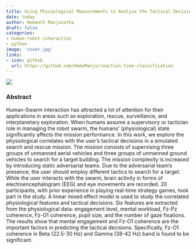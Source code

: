 ```yaml
---
title: Using Physiological Measurements to Analyze the Tactical Decisions in Human Swarm Teams
date: today
author: Hemanth Manjunatha
draft: false
categories:
- human-robot-interaction
- python
image: 'cover.jpg'
links:
- icon: github
  url: https://github.com/HemuManju/reaction-time-classification
---
```


![](cover.jpg){fig-align="center"}

### Abstract

Human-Swarm interaction has attracted a lot of attention for their applications in areas such as exploration, rescue, surveillance, and interplanetary exploration. When humans assume a supervisory or tactician role in managing the robot swarm, the humans' (physiological) state significantly affects the mission performance. In this work, we explore the physiological correlates with the user's tactical decisions in a simulated search and rescue mission. The mission consists of supervising three groups of unmanned aerial vehicles and three groups of unmanned ground vehicles to search for a target building. The mission complexity is increased by introducing static adversarial teams. Due to the adversarial team's presence, the user should employ different tactics to search for a target. While the user interacts with the swarm, brain activity in forms of electroencephalogram (EEG) and eye movements are recorded. 20 participants, with prior experience in playing real-time strategy games, took part in the study. A linear mixed effect model is used to study the correlated physiological features and tactical decisions. Six features are extracted from the physiological data: engagement level, mental workload, Fz-Pz coherence, Fz-O1 coherence, pupil size, and the number of gaze fixations. The results show that mental engagement and Fz-O1 coherence are the important factors in predicting the tactical decisions. Specifically, Fz-O1 coherence in Beta (22.5-30 Hz) and Gamma (38-42 Hz) band is found to be significant.
